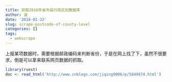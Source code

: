 ```yaml
---
title: 抓取2016年省市县行政区划数据库
author: 波
date: '2018-01-22'
slug: scrape-postcode-of-county-level
categories: []
tags:
  - webscrape
---
```


上报某项数据时，需要根据邮政编码来判断省份，于是在网上找了下，虽然不很要求，倒是可以拿来联系网页数据的抓取。

```r
library(rvest)
doc <- read_html('http://www.cnblogs.com/jiqing9006/p/5849874.html')
```

